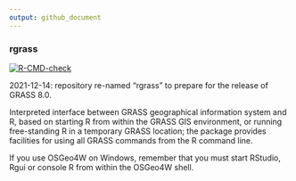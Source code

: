 ```yaml
---
output: github_document
---
```


### rgrass

<!-- badges: start -->
[![R-CMD-check](https://github.com/rsbivand/rgrass/workflows/R-CMD-check/badge.svg)](https://github.com/rsbivand/rgrass/actions)
<!-- badges: end -->

2021-12-14: repository re-named "rgrass" to prepare for the release of GRASS 8.0.

Interpreted interface between GRASS geographical information system and R, based on starting R from within the GRASS GIS environment, or running free-standing R in a temporary GRASS location; the package provides facilities for using all GRASS commands from the R command line.

If you use OSGeo4W on Windows, remember that you must start RStudio, Rgui or console R from within the OSGeo4W shell.
